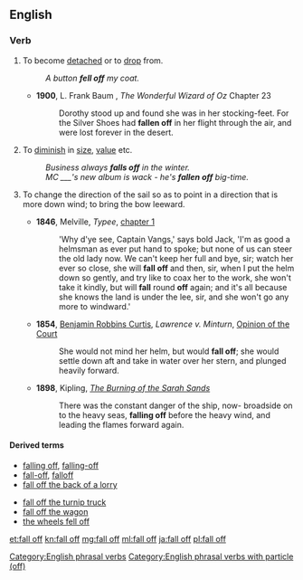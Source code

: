 ==English==

===Verb===
{{en-verb|head=[[to]] [[fall]] [[off]]|falls off|falling off|fell off|fallen off}}

#{{transitive|and|intransitive}} To become [[detached]] or to [[drop]] from.
#:''A button '''fell off''' my coat.''
#* '''1900''', L. Frank Baum , ''The Wonderful Wizard of Oz'' Chapter 23
#*: Dorothy stood up and found she was in her stocking-feet. For the Silver Shoes had '''fallen off''' in her flight through the air, and were lost forever in the desert.
#{{intransitive}} To [[diminish]] in [[size]], [[value]] etc.
#:''Business always '''falls off''' in the winter.''
#:''MC ___'s new album is wack - he's '''fallen off''' big-time.''
#{{nautical}} To change the direction of the sail so as to point in a direction that is more down wind; to bring the bow leeward. 
#*'''1846''', Melville, ''Typee'', [[s:Typee/Chapter 1|chapter 1]]
#*:'Why d'ye see, Captain Vangs,' says bold Jack, 'I'm as good a helmsman as ever put hand to spoke; but none of us can steer the old lady now. We can't keep her full and bye, sir; watch her ever so close, she will '''fall off''' and then, sir, when I put the helm down so gently, and try like to coax her to the work, she won't take it kindly, but will '''fall''' round '''off''' again; and it's all because she knows the land is under the lee, sir, and she won't go any more to windward.' 
#*'''1854''', [[w:Benjamin Robbins Curtis|Benjamin Robbins Curtis]], ''Lawrence v. Minturn'', [[s:Lawrence v. Minturn/Opinion of the Court|Opinion of the Court]]
#*:She would not mind her helm, but would '''fall off'''; she would settle down aft and take in water over her stern, and plunged heavily forward.
#*'''1898''', Kipling, ''[[s:The Burning of the Sarah Sands|The Burning of the Sarah Sands]]''
#*:There was the constant danger of the ship, now- broadside on to the heavy seas, '''falling off''' before the heavy wind, and leading the flames forward again.

====Derived terms====
{{rel-top|Terms derived from ''fall off''}}
*[[falling off]], [[falling-off]]<!--noun-->
*[[fall-off]], [[falloff]]<!--noun-->
*[[fall off the back of a lorry]]
{{rel-mid}}
*[[fall off the turnip truck]]
*[[fall off the wagon]]
*[[the wheels fell off]]<!--figurative sense is idiomatic-->
{{rel-bottom}}

[[Category:English phrasal verbs]]
[[Category:English phrasal verbs with particle (off)]]

[[et:fall off]]
[[kn:fall off]]
[[mg:fall off]]
[[ml:fall off]]
[[ja:fall off]]
[[pl:fall off]]